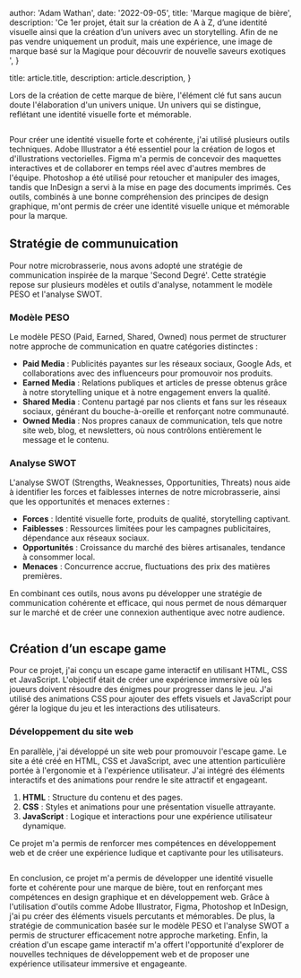 
  author: 'Adam Wathan',
  date: '2022-09-05',
  title: 'Marque magique de bière',
  description:
    'Ce 1er projet, était sur la création de A à Z, d’une identité visuelle ainsi que la création d’un univers avec un storytelling. Afin de ne pas vendre uniquement un produit, mais une expérience, une image de marque basé sur la Magique pour découvrir de nouvelle saveurs exotiques ',
}

  title: article.title,
  description: article.description,
}


Lors de la création de cette marque de bière, l'élément clé fut sans aucun doute l'élaboration d'un univers unique. Un univers qui se distingue, reflétant une identité visuelle forte et mémorable.

<Image src={designSystem} alt="" />

Pour créer une identité visuelle forte et cohérente, j'ai utilisé plusieurs outils techniques. Adobe Illustrator a été essentiel pour la création de logos et d'illustrations vectorielles. Figma m'a permis de concevoir des maquettes interactives et de collaborer en temps réel avec d'autres membres de l'équipe. Photoshop a été utilisé pour retoucher et manipuler des images, tandis que InDesign a servi à la mise en page des documents imprimés. Ces outils, combinés à une bonne compréhension des principes de design graphique, m'ont permis de créer une identité visuelle unique et mémorable pour la marque.


## Stratégie de communuication

Pour notre microbrasserie, nous avons adopté une stratégie de communication inspirée de la marque 'Second Degré'. Cette stratégie repose sur plusieurs modèles et outils d'analyse, notamment le modèle PESO et l'analyse SWOT.

### Modèle PESO

Le modèle PESO (Paid, Earned, Shared, Owned) nous permet de structurer notre approche de communication en quatre catégories distinctes :

- **Paid Media** : Publicités payantes sur les réseaux sociaux, Google Ads, et collaborations avec des influenceurs pour promouvoir nos produits.
- **Earned Media** : Relations publiques et articles de presse obtenus grâce à notre storytelling unique et à notre engagement envers la qualité.
- **Shared Media** : Contenu partagé par nos clients et fans sur les réseaux sociaux, générant du bouche-à-oreille et renforçant notre communauté.
- **Owned Media** : Nos propres canaux de communication, tels que notre site web, blog, et newsletters, où nous contrôlons entièrement le message et le contenu.

### Analyse SWOT

L'analyse SWOT (Strengths, Weaknesses, Opportunities, Threats) nous aide à identifier les forces et faiblesses internes de notre microbrasserie, ainsi que les opportunités et menaces externes :

- **Forces** : Identité visuelle forte, produits de qualité, storytelling captivant.
- **Faiblesses** : Ressources limitées pour les campagnes publicitaires, dépendance aux réseaux sociaux.
- **Opportunités** : Croissance du marché des bières artisanales, tendance à consommer local.
- **Menaces** : Concurrence accrue, fluctuations des prix des matières premières.

En combinant ces outils, nous avons pu développer une stratégie de communication cohérente et efficace, qui nous permet de nous démarquer sur le marché et de créer une connexion authentique avec notre audience.


<Image src={designSystem02} alt="" />

## Création d’un escape game

Pour ce projet, j'ai conçu un escape game interactif en utilisant HTML, CSS et JavaScript. L'objectif était de créer une expérience immersive où les joueurs doivent résoudre des énigmes pour progresser dans le jeu. J'ai utilisé des animations CSS pour ajouter des effets visuels et JavaScript pour gérer la logique du jeu et les interactions des utilisateurs.

### Développement du site web

En parallèle, j'ai développé un site web pour promouvoir l'escape game. Le site a été créé en HTML, CSS et JavaScript, avec une attention particulière portée à l'ergonomie et à l'expérience utilisateur. J'ai intégré des éléments interactifs et des animations pour rendre le site attractif et engageant.

1. **HTML** : Structure du contenu et des pages.
2. **CSS** : Styles et animations pour une présentation visuelle attrayante.
3. **JavaScript** : Logique et interactions pour une expérience utilisateur dynamique.

Ce projet m'a permis de renforcer mes compétences en développement web et de créer une expérience ludique et captivante pour les utilisateurs.

<Image src={designSystem03} alt="" />


En conclusion, ce projet m'a permis de développer une identité visuelle forte et cohérente pour une marque de bière, tout en renforçant mes compétences en design graphique et en développement web. Grâce à l'utilisation d'outils comme Adobe Illustrator, Figma, Photoshop et InDesign, j'ai pu créer des éléments visuels percutants et mémorables. De plus, la stratégie de communication basée sur le modèle PESO et l'analyse SWOT a permis de structurer efficacement notre approche marketing. Enfin, la création d'un escape game interactif m'a offert l'opportunité d'explorer de nouvelles techniques de développement web et de proposer une expérience utilisateur immersive et engageante.
